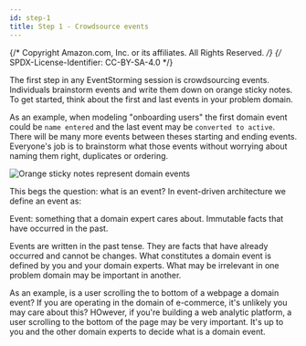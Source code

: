 ```yaml
---
id: step-1
title: Step 1 - Crowdsource events
---
```


{/* Copyright Amazon.com, Inc. or its affiliates. All Rights Reserved. */}
{/* SPDX-License-Identifier: CC-BY-SA-4.0 */}


The first step in any EventStorming session is crowdsourcing events. Individuals brainstorm events
and write them down on orange sticky notes. To get started, think about the first and last events in
your problem domain.

As an example, when modeling "onboarding users" the first domain event could be `name entered` and
the last event may be `converted to active`. There will be many more events between theses starting
and ending events. Everyone's job is to brainstorm what those events without worrying about naming
them right, duplicates or ordering.

![Orange sticky notes represent domain events](./diagrams/sticky-notes-events.svg)

This begs the question: what is an event? In event-driven architecture we define an event as:

<PersonQuote>
  Event: something that a domain expert cares about. Immutable facts that have occurred in the past.
</PersonQuote>

Events are written in the past tense. They are facts that have already occurred and cannot be
changes. What constitutes a domain event is defined by you and your domain experts. What may be
irrelevant in one problem domain may be important in another.

As an example, is a user scrolling the to bottom of a webpage a domain event? If you are operating
in the domain of e-commerce, it's unlikely you may care about this? HOwever, if you're building a
web analytic platform, a user scrolling to the bottom of the page may be very important. It's up to
you and the other domain experts to decide what is a domain event.
